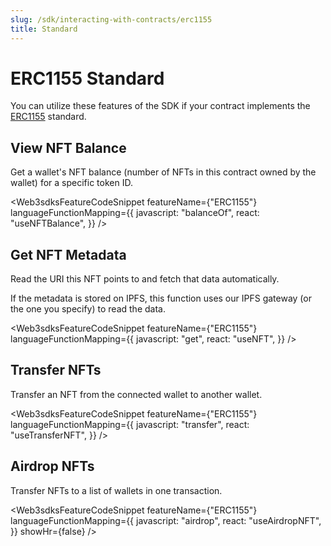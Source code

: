 ```yaml
---
slug: /sdk/interacting-with-contracts/erc1155
title: Standard
---
```



# ERC1155 Standard

You can utilize these features of the SDK if your contract implements the [ERC1155](/contractkit/interfaces/erc1155) standard.

<div className="row" style={{ marginBottom: 24 }}>
  <div className="col col--12" style={{ marginTop: 8 }}>
    <QuickstartCard
      name="Learn how to implement ERC721Burnable in your smart contract"
      link={"/contractkit/base-contracts/erc-1155/erc1155base"}
      image="/assets/icons/general.png"
    />
  </div>
</div>

## View NFT Balance

Get a wallet's NFT balance (number of NFTs in this contract owned by the wallet) for a specific token ID.

<Web3sdksFeatureCodeSnippet
  featureName={"ERC1155"}
  languageFunctionMapping={{
    javascript: "balanceOf",
    react: "useNFTBalance",
  }}
/>

## Get NFT Metadata

Read the URI this NFT points to and fetch that data automatically.

If the metadata is stored on IPFS, this function uses our IPFS gateway (or the one you specify) to read the data.

<Web3sdksFeatureCodeSnippet
  featureName={"ERC1155"}
  languageFunctionMapping={{
    javascript: "get",
    react: "useNFT",
  }}
/>

## Transfer NFTs

Transfer an NFT from the connected wallet to another wallet.

<Web3sdksFeatureCodeSnippet
  featureName={"ERC1155"}
  languageFunctionMapping={{
    javascript: "transfer",
    react: "useTransferNFT",
  }}
/>

## Airdrop NFTs

Transfer NFTs to a list of wallets in one transaction.

<Web3sdksFeatureCodeSnippet
  featureName={"ERC1155"}
  languageFunctionMapping={{
    javascript: "airdrop",
    react: "useAirdropNFT",
  }}
  showHr={false}
/>

